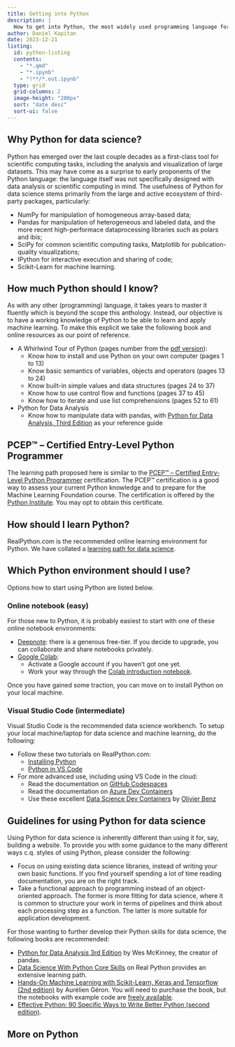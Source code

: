 ```yaml
---
title: Getting into Python
description: |
  How to get into Python, the most widely used programming language for data science.
author: Daniel Kapitan
date: 2023-12-21
listing:
  id: python-listing
  contents:
    - "*.qmd"
    - "*.ipynb"
    - "!**/*.out.ipynb"
  type: grid
  grid-columns: 2
  image-height: "200px"
  sort: "date desc"
  sort-ui: false
---
```


## Why Python for data science?

Python has emerged over the last couple decades as a first-class tool for scientific computing tasks, including the analysis and visualization of large datasets. This may have come as a surprise to early proponents of the Python language: the language itself was not specifically designed with data analysis or scientific computing in mind. The usefulness of Python for data science stems primarily from the large and active ecosystem of third-party packages, particularly:

- NumPy for manipulation of homogeneous array-based data;
- Pandas for manipulation of heterogeneous and labeled data, and the more recent high-performace dataprocessing libraries such as polars and ibis;
- SciPy for common scientific computing tasks, Matplotlib for publication-quality visualizations;
- IPython for interactive execution and sharing of code;
- Scikit-Learn for machine learning.


## How much Python should I know?

As with any other (programming) language, it takes years to master it fluently which is beyond the scope this anthology. Instead, our objective is to have a working knowledge of Python to be able to learn and apply machine learning. To make this explicit we take the following book and online resources as our point of reference.

- A Whirlwind Tour of Python (pages number from the [pdf version](/resources/vanderplas2016whirlwind.pdf)):
  - Know how to install and use Python on your own computer (pages 1 to 13)
  - Know basic semantics of variables, objects and operators (pages 13 to 24)
  - Know built-in simple values and data structures (pages 24 to 37)
  - Know how to use control flow and functions (pages 37 to 45)
  - Know how to iterate and use list comprehensions (pages 52 to 61)
- Python for Data Analysis
  - Know how to manipulate data with pandas, with [Python for Data Analysis, Third Edition](/books/pda.qmd) as your reference guide

:::{.callout-note appearance="simple"}
## PCEP™ – Certified Entry-Level Python Programmer

The learning path proposed here is similar to the [PCEP™ – Certified Entry-Level Python Programmer](https://www.pythoninstitute.org/certification/pcpe-certified-entry-level-python-programmer/) certification. The PCEP™ certification is a good way to assess your current Python knowledge and to prepare for the Machine Learning Foundation course. The certification is offered by the [Python Institute](https://www.pythoninstitute.org/). You may opt to obtain this certificate.
:::

## How should I learn Python?

RealPython.com is the recommended online learning environment for Python. We have collated a [learning path for data science](realpython.qmd).


## Which Python environment should I use?

Options how to start using Python are listed below.

:::{.panel-tabset}
### Online notebook (easy)
For those new to Python, it is probably easiest to start with one of these online notebook environments:

- [Deepnote](https://deepnote.com/): there is a generous free-tier. If you decide to upgrade, you can collaborate and share notebooks privately.
- [Google Colab](https://colab.research.google.com/notebooks/intro.ipynb):
  - Activate a Google account if you haven't got one yet.
  - Work your way through the [Colab introduction notebook](https://colab.research.google.com/notebooks/intro.ipynb).

Once you have gained some traction, you can move on to install Python on your local machine.

### Visual Studio Code (intermediate)
Visual Studio Code is the recommended data science workbench. To setup your local machine/laptop for data science and machine learning, do the following:

- Follow these two tutorials on RealPython.com:
  - [Installing Python](https://realpython.com/installing-python/)
  - [Python in VS Code](https://realpython.com/python-development-visual-studio-code/)
- For more advanced use, including using VS Code in the cloud:
  - Read the documentation on [GitHub Codespaces](https://docs.github.com/en/codespaces)
  - Read the documentation on [Azure Dev Containers](https://microsoft.github.io/code-with-engineering-playbook/developer-experience/devcontainers/)
  - Use these excellent [Data Science Dev Containers](https://github.com/b-data/data-science-devcontainers) by [Olivier Benz](https://github.com/benz0li)

:::

## Guidelines for using Python for data science

Using Python for data science is inherently different than using it for, say, building a website. To provide you with some guidance to the many different ways c.q. styles of using Python, please consider the following:

- Focus on using existing data science libraries, instead of writing your own basic functions. If you find yourself spending a lot of time reading documentation, you are on the right track.
- Take a functional approach to programming instead of an object-oriented approach. The former is more fitting for data science, where it is common to structure your work in terms of pipelines and think about each processing step as a function. The latter is more suitable for application development.

For those wanting to further develop their Python skills for data science, the following books are recommended:

- [Python for Data Analysis 3rd Edition](https://wesmckinney.com/book/) by Wes McKinney, the creator of pandas.
- [Data Science With Python Core Skills](https://realpython.com/learning-paths/data-science-python-core-skills/) on Real Python provides an extensive learning path.
- [Hands-On Machine Learning with Scikit-Learn, Keras and Tensorflow (2nd edition)](https://github.com/jads-nl/handson-ml2) by Aurélien Géron. You will need to purchase the book, but the notebooks with example code are [freely available](https://github.com/jads-nl/handson-ml2).
- [Effective Python: 90 Specific Ways to Write Better Python (second edition)](https://effectivepython.com/).

## More on Python

::: {#python-listing}
:::
